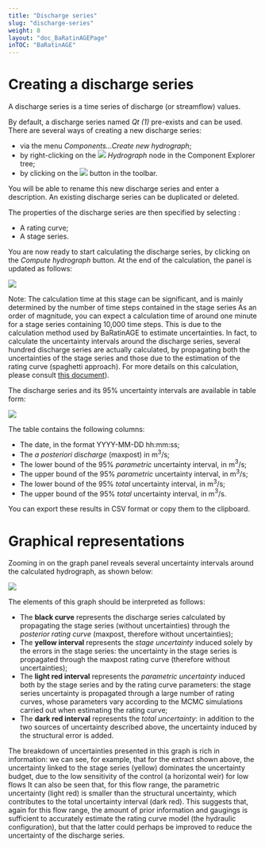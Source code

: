 ```yaml
---
title: "Discharge series"
slug: "discharge-series"
weight: 8
layout: "doc_BaRatinAGEPage"
inTOC: "BaRatinAGE"
---
```


# Creating a discharge series

A discharge series is a time series of discharge (or streamflow) values.

By default, a discharge series named *Qt (1)* pre-exists and can be used. There are several ways of creating a new discharge series:

- via the menu *Components...Create new hydrograph*;
- by right-clicking on the <img src="hydrograph.svg" style="display:inline-block"> *Hydrograph* node in the Component Explorer tree;
- by clicking on the <img src="hydrograph_add.svg" style="display:inline-block"> button in the toolbar.

You will be able to rename this new discharge series and enter a description.  An existing discharge series can be duplicated or deleted.

The properties of the discharge series are then specified by selecting :

- A rating curve;
- A stage series.


You are now ready to start calculating the discharge series, by clicking on the *Compute hydrograph* button. At the end of the calculation, the panel is updated as follows:


![](Hydrograph.en.png)

Note: The calculation time at this stage can be significant, and is mainly determined by the number of time steps contained in the stage series As an order of magnitude, you can expect a calculation time of around one minute for a stage series containing 10,000 time steps. This is due to the calculation method used by BaRatinAGE to estimate uncertainties. In fact, to calculate the uncertainty intervals around the discharge series, several hundred discharge series are actually calculated, by propagating both the uncertainties of the stage series and those due to the estimation of the rating curve (spaghetti approach). For more details on this calculation, please consult [this document](/en/doc/topics/discharge-series)).

The discharge series and its 95% uncertainty intervals are available in table form:

![](Hydrograph_Table.en.png)

The table contains the following columns:

- The date, in the format YYYY-MM-DD hh:mm:ss;
- The *a posteriori discharge* (maxpost) in m$^3$/s;
- The lower bound of the 95% *parametric* uncertainty interval, in m$^3$/s;
- The upper bound of the 95% *parametric* uncertainty interval, in m$^3$/s;
- The lower bound of the 95% *total* uncertainty interval, in m$^3$/s;
- The upper bound of the 95% *total* uncertainty interval, in m$^3$/s.


You can export these results in CSV format or copy them to the clipboard.

# Graphical representations

Zooming in on the graph panel reveals several uncertainty intervals around the calculated hydrograph, as shown below:

![](Hydrograph_Zoom.en.png)


The elements of this graph should be interpreted as follows:

- The **black curve** represents the discharge series calculated by propagating the stage series (without uncertainties) through the *posterior rating curve* (maxpost, therefore without uncertainties);
- The **yellow interval** represents the *stage uncertainty* induced solely by the errors in the stage series: the uncertainty in the stage series is propagated through the maxpost rating curve (therefore without uncertainties);
- The **light red interval** represents the *parametric uncertainty* induced both by the stage series and by the rating curve parameters: the stage series uncertainty is propagated through a large number of rating curves, whose parameters vary according to the MCMC simulations carried out when estimating the rating curve;
- The **dark red interval** represents the *total uncertainty*: in addition to the two sources of uncertainty described above, the uncertainty induced by the structural error is added.

The breakdown of uncertainties presented in this graph is rich in information: we can see, for example, that for the extract shown above, the uncertainty linked to the stage series (yellow) dominates the uncertainty budget, due to the low sensitivity of the control (a horizontal weir) for low flows It can also be seen that, for this flow range, the parametric uncertainty (light red) is smaller than the structural uncertainty, which contributes to the total uncertainty interval (dark red). This suggests that, again for this flow range, the amount of prior information and gaugings is sufficient to accurately estimate the rating curve model (the hydraulic configuration), but that the latter could perhaps be improved to reduce the uncertainty of the discharge series.